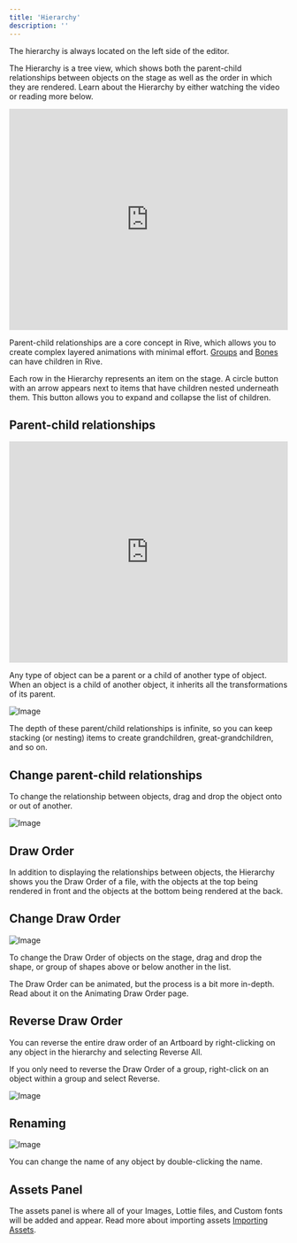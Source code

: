 ```yaml
---
title: 'Hierarchy'
description: ''
---
```


The hierarchy is always located on the left side of the editor. 

The Hierarchy is a tree view, which shows both the parent-child relationships between objects on the stage as well as the order in which they are rendered. Learn about the Hierarchy by either watching the video or reading more below.

<iframe width="100%" height="400" src="https://www.youtube.com/embed/ipMJIw6T0Ds?si=h7-l9hD9vwjbcdhy" title="YouTube video player" frameborder="0" allow="accelerometer; autoplay; clipboard-write; encrypted-media; gyroscope; picture-in-picture; web-share" referrerpolicy="strict-origin-when-cross-origin" allowfullscreen></iframe>

Parent-child relationships are a core concept in Rive, which allows you to create complex layered animations with minimal effort. [Groups](../fundamentals/groups) and [Bones](../manipulating-shapes/bones) can have children in Rive.

Each row in the Hierarchy represents an item on the stage. A circle button with an arrow appears next to items that have children nested underneath them. This button allows you to expand and collapse the list of children.

## Parent-child relationships

<iframe width="100%" height="400" src="https://www.youtube.com/embed/s9x35tPmEZs?si=BQi90k1szcRhCqjp" title="YouTube video player" frameborder="0" allow="accelerometer; autoplay; clipboard-write; encrypted-media; gyroscope; picture-in-picture; web-share" referrerpolicy="strict-origin-when-cross-origin" allowfullscreen></iframe>

Any type of object can be a parent or a child of another type of object. When an object is a child of another object, it inherits all the transformations of its parent.

![Image](https://ucarecdn.com/7aed46e0-3a37-42c8-977f-f836f87a3304/)

The depth of these parent/child relationships is infinite, so you can keep stacking (or nesting) items to create grandchildren, great-grandchildren, and so on.

## Change parent-child relationships 

To change the relationship between objects, drag and drop the object onto or out of another.

![Image](https://ucarecdn.com/b58a873b-0d11-47fc-8048-48ea3b106fec/)

## Draw Order

In addition to displaying the relationships between objects, the Hierarchy shows you the Draw Order of a file, with the objects at the top being rendered in front and the objects at the bottom being rendered at the back.

## Change Draw Order 

![Image](https://ucarecdn.com/5aeb4f67-a7f6-4efe-83bd-975880f79618/)

To change the Draw Order of objects on the stage, drag and drop the shape, or group of shapes above or below another in the list.

The Draw Order can be animated, but the process is a bit more in-depth. Read about it on the Animating Draw Order page.

## Reverse Draw Order 

You can reverse the entire draw order of an Artboard by right-clicking on any object in the hierarchy and selecting Reverse All.

If you only need to reverse the Draw Order of a group, right-click on an object within a group and select Reverse.

![Image](https://ucarecdn.com/28748198-1517-4e9a-82f9-2233c9315b67/)

## Renaming 

![Image](https://ucarecdn.com/6d5af4f5-fe47-4d49-b215-8f833c924ea2/)

You can change the name of any object by double-clicking the name.

## ​Assets Panel

The assets panel is where all of your Images, Lottie files, and Custom fonts will be added and appear. Read more about importing assets [Importing Assets](../fundamentals/importing-assets).